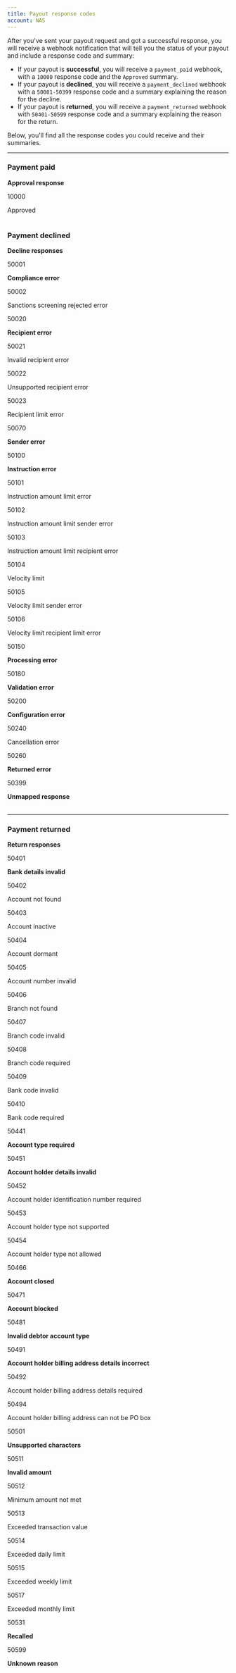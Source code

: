 ```yaml
---
title: Payout response codes
account: NAS
---
```


After you've sent your payout request and got a successful response, you will receive a webhook notification that will tell you the status of your payout and include a response code and summary:

- If your payout is **successful**, you will receive a `payment_paid` webhook, with a `10000` response code and the `Approved` summary.
- If your payout is **declined**, you will receive a `payment_declined` webhook with a `50001-50399` response code and a summary explaining the reason for the decline.
- If your payout is **returned**, you will receive a `payment_returned` webhook with `50401-50599` response code and a summary explaining the reason for the return.

Below, you'll find all the response codes you could receive and their summaries.

---

### Payment paid

<Table>
<TableHead headers={['Code', 'Summary']} />
<TableBody>
<TableSubhead colspan="2" color="grey">

**Approval response**

</TableSubhead>
<TableRow>
<TableCell>

10000

</TableCell>
<TableCell>

Approved

</TableCell>
</TableRow>
</TableBody>
</Table>

### Payment declined

<Table>
<TableHead headers={['Code', 'Summary']} />
<TableBody>
<TableSubhead colspan="2" color="grey">

**Decline responses**

</TableSubhead>
<TableRow>
<TableCell>

50001

</TableCell>
<TableCell>

**Compliance error**

</TableCell>
</TableRow>
<TableRow>
<TableCell>

50002

</TableCell>
<TableCell>

Sanctions screening rejected error

</TableCell>
</TableRow>
<TableRow>
<TableCell>

50020

</TableCell>
<TableCell>

**Recipient error**

</TableCell>
</TableRow>
<TableRow>
<TableCell>

50021

</TableCell>
<TableCell>

Invalid recipient error

</TableCell>
</TableRow>
<TableRow>
<TableCell>

50022

</TableCell>
<TableCell>

Unsupported recipient error

</TableCell>
</TableRow>
<TableRow>
<TableCell>

50023

</TableCell>
<TableCell>

Recipient limit error

</TableCell>
</TableRow>
<TableRow>
<TableCell>

50070

</TableCell>
<TableCell>

**Sender error**

</TableCell>
</TableRow>
<TableRow>
<TableCell>

50100

</TableCell>
<TableCell>

**Instruction error**

</TableCell>
</TableRow>
<TableRow>
<TableCell>

50101

</TableCell>
<TableCell>

Instruction amount limit error

</TableCell>
</TableRow>
<TableRow>
<TableCell>

50102

</TableCell>
<TableCell>

Instruction amount limit sender error

</TableCell>
</TableRow>
<TableRow>
<TableCell>

50103

</TableCell>
<TableCell>

Instruction amount limit recipient error

</TableCell>
</TableRow>
<TableRow>
<TableCell>

50104

</TableCell>
<TableCell>

Velocity limit

</TableCell>
</TableRow>
<TableRow>
<TableCell>

50105

</TableCell>
<TableCell>

Velocity limit sender error

</TableCell>
</TableRow>
<TableRow>
<TableCell>

50106

</TableCell>
<TableCell>

Velocity limit recipient limit error

</TableCell>
</TableRow>
<TableRow>
<TableCell>

50150

</TableCell>
<TableCell>

**Processing error**

</TableCell>
</TableRow>
<TableRow>
<TableCell>

50180

</TableCell>
<TableCell>

**Validation error**

</TableCell>
</TableRow>
<TableRow>
<TableCell>

50200

</TableCell>
<TableCell>

**Configuration error**

</TableCell>
</TableRow>
<TableRow>
<TableCell>

50240

</TableCell>
<TableCell>

Cancellation error

</TableCell>
</TableRow>
<TableRow>
<TableCell>

50260

</TableCell>
<TableCell>

**Returned error**

</TableCell>
</TableRow>
<TableRow>
<TableCell>

50399

</TableCell>
<TableCell>

**Unmapped response**

</TableCell>
</TableRow>
</TableBody>
</Table>

---

### Payment returned

<Table>
<TableHead headers={['Code', 'Summary']} />
<TableBody>
<TableSubhead colspan="2" color="grey">

**Return responses**

</TableSubhead>
<TableRow>
<TableCell>

50401

</TableCell>
<TableCell>

**Bank details invalid**

</TableCell>
</TableRow>
<TableRow>
<TableCell>

50402

</TableCell>
<TableCell>

Account not found

</TableCell>
</TableRow>
<TableRow>
<TableCell>

50403

</TableCell>
<TableCell>

Account inactive

</TableCell>
</TableRow>
<TableRow>
<TableCell>

50404

</TableCell>
<TableCell>

Account dormant

</TableCell>
</TableRow>
<TableRow>
<TableCell>

50405

</TableCell>
<TableCell>

Account number invalid

</TableCell>
</TableRow>
<TableRow>
<TableCell>

50406

</TableCell>
<TableCell>

Branch not found

</TableCell>
</TableRow>
<TableRow>
<TableCell>

50407

</TableCell>
<TableCell>

Branch code invalid

</TableCell>
</TableRow>
<TableRow>
<TableCell>

50408

</TableCell>
<TableCell>

Branch code required

</TableCell>
</TableRow>
<TableRow>
<TableCell>

50409

</TableCell>
<TableCell>

Bank code invalid

</TableCell>
</TableRow>
<TableRow>
<TableCell>

50410

</TableCell>
<TableCell>

Bank code required

</TableCell>
</TableRow>
<TableRow>
<TableCell>

50441

</TableCell>
<TableCell>

**Account type required**

</TableCell>
</TableRow>
<TableRow>
<TableCell>

50451

</TableCell>
<TableCell>

**Account holder details invalid**

</TableCell>
</TableRow>
<TableRow>
<TableCell>

50452

</TableCell>
<TableCell>

Account holder identification number required

</TableCell>
</TableRow>
<TableRow>
<TableCell>

50453

</TableCell>
<TableCell>

Account holder type not supported

</TableCell>
</TableRow>
<TableRow>
<TableCell>

50454

</TableCell>
<TableCell>

Account holder type not allowed

</TableCell>
</TableRow>
<TableRow>
<TableCell>

50466

</TableCell>
<TableCell>

**Account closed**

</TableCell>
</TableRow>
<TableRow>
<TableCell>

50471

</TableCell>
<TableCell>

**Account blocked**

</TableCell>
</TableRow>
<TableRow>
<TableCell>

50481

</TableCell>
<TableCell>

**Invalid debtor account type**

</TableCell>
</TableRow>
<TableRow>
<TableCell>

50491

</TableCell>
<TableCell>

**Account holder billing address details incorrect**

</TableCell>
</TableRow>
<TableRow>
<TableCell>

50492

</TableCell>
<TableCell>

Account holder billing address details required

</TableCell>
</TableRow>
<TableRow>
<TableCell>

50494

</TableCell>
<TableCell>

Account holder billing address can not be PO box

</TableCell>
</TableRow>
<TableRow>
<TableCell>

50501

</TableCell>
<TableCell>

**Unsupported characters**

</TableCell>
</TableRow>
<TableRow>
<TableCell>

50511

</TableCell>
<TableCell>

**Invalid amount**

</TableCell>
</TableRow>
<TableRow>
<TableCell>

50512

</TableCell>
<TableCell>

Minimum amount not met

</TableCell>
</TableRow>
<TableRow>
<TableCell>

50513

</TableCell>
<TableCell>

Exceeded transaction value

</TableCell>
</TableRow>
<TableRow>
<TableCell>

50514

</TableCell>
<TableCell>

Exceeded daily limit

</TableCell>
</TableRow>
<TableRow>
<TableCell>

50515

</TableCell>
<TableCell>

Exceeded weekly limit

</TableCell>
</TableRow>
<TableRow>
<TableCell>

50517

</TableCell>
<TableCell>

Exceeded monthly limit

</TableCell>
</TableRow>
<TableRow>
<TableCell>

50531

</TableCell>
<TableCell>

**Recalled**

</TableCell>
</TableRow>
<TableRow>
<TableCell>

50599

</TableCell>
<TableCell>

**Unknown reason**

</TableCell>
</TableRow>
</TableBody>
</Table>

